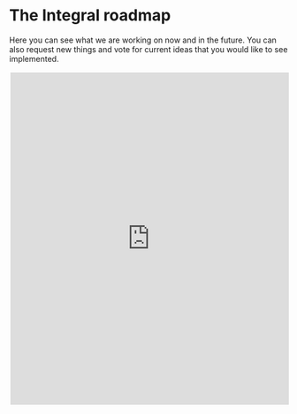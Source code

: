 # The Integral roadmap

Here you can see what we are working on now and in the future. You can also request new things and vote for current ideas that you would like to see implemented.

<iframe src="https://starter.productboard.com/integral-starter/1-integral-roadmap" style="border:2px #ffffff solid;" name="HelpFAQ" scrolling="yes" frameborder="1" marginheight="0px" marginwidth="0px" height="600px" width="100%" allowfullscreen></iframe>

